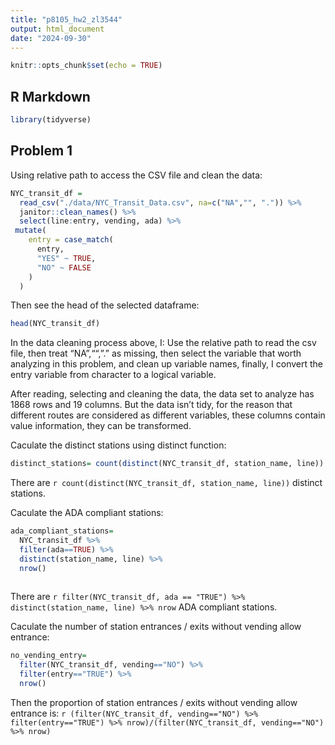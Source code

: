 ```yaml
---
title: "p8105_hw2_zl3544"
output: html_document
date: "2024-09-30"
---
```


```r
knitr::opts_chunk$set(echo = TRUE)
```

## R Markdown
```r
library(tidyverse)
```

## Problem 1

Using relative path to access the CSV file and clean the data:
```r
NYC_transit_df = 
  read_csv("./data/NYC_Transit_Data.csv", na=c("NA","", ".")) %>% 
  janitor::clean_names() %>% 
  select(line:entry, vending, ada) %>% 
 mutate(
    entry = case_match(
      entry,
      "YES" ~ TRUE,
      "NO" ~ FALSE
    )
  )

```
Then see the head of the selected dataframe:
```r
head(NYC_transit_df)
```
In the data cleaning process above, I: Use the relative path to read the csv file, then treat "NA","", "." as missing, then select the variable that worth analyzing in this problem, and clean up variable names, finally, I convert the entry variable from character to a logical variable.

After reading, selecting and cleaning the data, the data set to analyze has 1868 rows and 19 columns. But the data isn't tidy, for the reason that different routes are considered as different variables, these columns contain value information, they can be transformed.

Caculate the distinct stations using distinct function:
```r
distinct_stations= count(distinct(NYC_transit_df, station_name, line))
```
There are `r count(distinct(NYC_transit_df, station_name, line))` distinct stations.

Caculate the ADA compliant stations:
```r
ada_compliant_stations= 
  NYC_transit_df %>% 
  filter(ada==TRUE) %>% 
  distinct(station_name, line) %>% 
  nrow() 
  
```
There are `r filter(NYC_transit_df, ada == "TRUE") %>% distinct(station_name, line) %>% nrow` ADA compliant stations.

Caculate the number of station entrances / exits without vending allow entrance:
```r
no_vending_entry=
  filter(NYC_transit_df, vending=="NO") %>% 
  filter(entry=="TRUE") %>% 
  nrow()
```
Then the proportion of station entrances / exits without vending allow entrance is: `r (filter(NYC_transit_df, vending=="NO") %>% filter(entry=="TRUE") %>% nrow)/(filter(NYC_transit_df, vending=="NO") %>% nrow)`